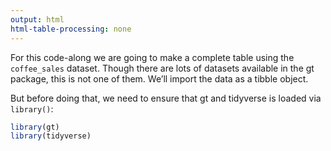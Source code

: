 ```yaml
---
output: html
html-table-processing: none
---
```


For this code-along we are going to make a complete table using the
`coffee_sales` dataset. Though there are lots of datasets available in the gt
package, this is not one of them. We'll import the data as a tibble object.

But before doing that, we need to ensure that gt and tidyverse is loaded via
`library()`:

```r
library(gt)
library(tidyverse)
```

